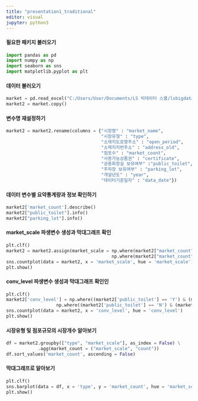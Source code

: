 ```yaml
---
title: "presentation1_traditional"
editor: visual
jupyter: python3
---
```

#### 필요한 패키지 불러오기 
```python
import pandas as pd
import numpy as np
import seaborn as sns
import matplotlib.pyplot as plt
```

#### 데이터 불러오기 
```python
market = pd.read_excel("C:/Users/User/Documents/LS 빅데이터 스쿨/lsbigdata_project1/data/traditionalmarket.xlsx")
market2 = market.copy()
```

#### 변수명 재설정하기 
```python
market2 = market2.rename(columns = {"시장명" : "market_name", 
                                    "시장유형" : "type",
                                    "소재지도로명주소" : "open_period",
                                    "소재지지번주소" : "address_old",
                                    "점포수" : "market_count",
                                    "사용가능상품권" : "certificate",
                                    "공중화장실 보유여부" :"public_toilet",
                                    "주차장 보유여부" : "parking_lot",
                                    "개설년도" : "year",
                                    "데이터기준일자" : "data_date"})
```


#### 데이터 변수별 요약통계량과 정보 확인하기 
```python
market2['market_count'].describe()
market2["public_toilet"].info()
market2["parking_lot"].info()
```


#### market_scale 파생변수 생성과 막대그래프 확인
```python
plt.clf()
market2 = market2.assign(market_scale = np.where(market2["market_count"] >= 134, "large", 
                                        np.where(market2["market_count"] >= 50, "medium", "small")))
sns.countplot(data = market2, x = 'market_scale', hue = 'market_scale')
plt.show()
```

#### conv_level 파생변수 생성과 막대그래프 확인인
```python
plt.clf()
market2['conv_level'] = np.where((market2['public_toilet'] == 'Y') & (market2['parking_lot'] == 'Y'), 'high', 
                   np.where((market2['public_toilet'] == 'N') & (market2['public_toilet'] == 'N') , 'low', 'intermediate'))
sns.countplot(data = market2, x = 'conv_level', hue = 'conv_level')
plt.show()
```

#### 시장유형 및 점포규모의 시장개수 알아보기 
```python
df = market2.groupby(["type", "market_scale"], as_index = False) \
            .agg(market_count = ("market_scale", "count"))
df.sort_values('market_count', ascending = False)
```

#### 막대그래프로 알아보기 
```python
plt.clf()
sns.barplot(data = df, x = 'type', y = 'market_count', hue = 'market_scale')
plt.show()
```

